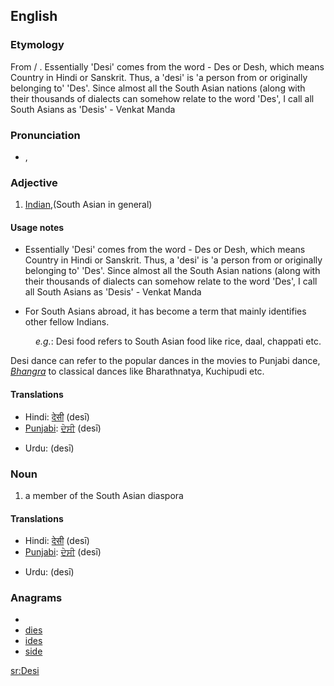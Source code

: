 {{wikipedia|desi}}
{{also|desi|desi-}}
==English==

===Etymology===
From {{etyl|hi}} {{term|देसी|sc=Deva|tr=desī||national|lang=hi}} / {{etyl|ur}} {{term|دیسی|sc=ur-Arab|tr=desī||national|lang=ur}}.
Essentially 'Desi' comes from the word - Des or Desh, which means Country in Hindi or Sanskrit. Thus, a 'desi' is 'a person from or originally belonging to' 'Des'. Since almost all the South Asian nations (along with their thousands of dialects can somehow relate to the word 'Des', I call all South Asians as 'Desis' - Venkat Manda

===Pronunciation===
* {{IPA|/deɪ.siː/}}, {{SAMPA|/deI.si:/}}

===Adjective===
{{en-adj|-}}

# [[Indian]],(South Asian in general)

====Usage notes====
* Essentially 'Desi' comes from the word - Des or Desh, which means Country in Hindi or Sanskrit. Thus, a 'desi' is 'a person from or originally belonging to' 'Des'. Since almost all the South Asian nations (along with their thousands of dialects can somehow relate to the word 'Des', I call all South Asians as 'Desis' - Venkat Manda

* For South Asians abroad, it has become a term that mainly identifies other fellow Indians.

: ''e.g.'': Desi food refers to South Asian food like rice, daal, chappati etc.
Desi dance can refer to the popular dances in the movies to Punjabi dance, ''[[Bhangra]]'' to classical dances like Bharathnatya, Kuchipudi etc.

====Translations====
{{trans-top|South Asian}}
* Hindi: [[देसी]] (desī)
* [[Punjabi]]: [[ਦੇਸੀ]] (desī)
{{trans-mid}}
* Urdu: {{ur-Arab|[[دیسی]]}} (desī)
{{trans-bottom}}

===Noun===
{{infl|en|noun}}

# a member of the South Asian diaspora

====Translations====
{{trans-top|person}}
* Hindi: [[देसी]] (desī)
* [[Punjabi]]: [[ਦੇਸੀ]] (desī)
{{trans-mid}}
* Urdu: {{ur-Arab|[[دیسی]]}} (desī)
{{trans-bottom}}

{{rfc}}

===Anagrams===
* {{alphagram|deis}}
* [[dies#English|dies]]
* [[ides#English|ides]]
* [[side#English|side]]


[[sr:Desi]]
